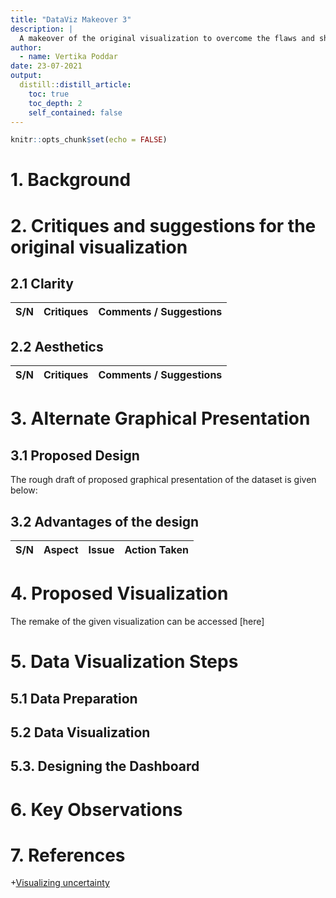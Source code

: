 ```yaml
---
title: "DataViz Makeover 3"
description: |
  A makeover of the original visualization to overcome the flaws and showcase a more clear and truthful presentation of data using Tableau.
author:
  - name: Vertika Poddar
date: 23-07-2021
output:
  distill::distill_article:
    toc: true
    toc_depth: 2
    self_contained: false
---
```



```r
knitr::opts_chunk$set(echo = FALSE)
```
# 1.	Background


# 2.	Critiques and suggestions for the original visualization
## 2.1 Clarity
S/N |Critiques|Comments / Suggestions
----|-------------------------------|------------------------


## 2.2 Aesthetics
S/N	|Critiques |Comments / Suggestions
----|-------------------------------|------------------------


# 3.	Alternate Graphical Presentation
## 3.1 Proposed Design
The rough draft of proposed graphical presentation of the dataset is given below:

## 3.2 Advantages of the design
S/N	| Aspect |	Issue | Action Taken
-----|--------|-------------------|-------------------------------


# 4.	Proposed Visualization

The remake of the given visualization can be accessed [here]


# 5.	Data Visualization Steps

## 5.1 Data Preparation


## 5.2	Data Visualization


## 5.3.	Designing the Dashboard


# 6.	Key Observations


# 7.	References

+[Visualizing uncertainty](https://clauswilke.com/dataviz/visualizing-uncertainty.html)


